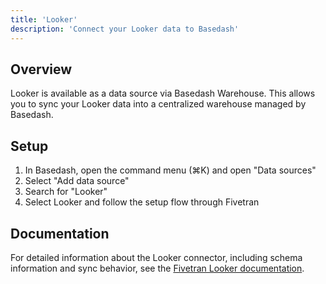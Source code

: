 ```yaml
---
title: 'Looker'
description: 'Connect your Looker data to Basedash'
---
```


## Overview

Looker is available as a data source via Basedash Warehouse. This allows you to sync your Looker data into a centralized warehouse managed by Basedash.

## Setup

1. In Basedash, open the command menu (⌘K) and open "Data sources"
2. Select "Add data source"
3. Search for "Looker"
4. Select Looker and follow the setup flow through Fivetran

## Documentation

For detailed information about the Looker connector, including schema information and sync behavior, see the [Fivetran Looker documentation](https://fivetran.com/docs/connectors/applications/looker).
